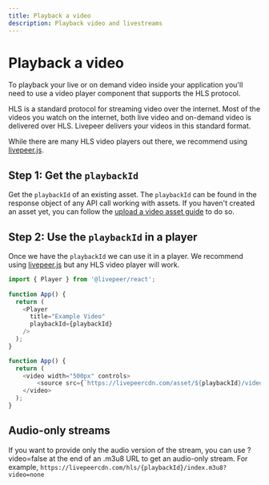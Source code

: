 ```yaml
---
title: Playback a video
description: Playback video and livestreams
---
```



# Playback a video

To playback your live or on demand video inside your application you'll need to
use a video player component that supports the HLS protocol. 

HLS is a standard protocol for streaming video over the internet. Most of the videos 
you watch on the internet, both live video and on-demand video is delivered over HLS. 
Livepeer delivers your videos in this standard format.

While there are many HLS video players out there, we recommend using [livepeer.js](https://livepeerjs.org).

## Step 1: Get the `playbackId`

Get the `playbackId` of an existing asset. The `playbackId` can be found in the
response object of any API call working with assets. If you haven't created an
asset yet, you can follow the
[upload a video asset guide](/guides/on-demand/upload-video-asset#api) to do so.

## Step 2: Use the `playbackId` in a player

Once we have the `playbackId` we can use it in a player. We recommend using [livepeer.js](https://livepeerjs.org)
but any HLS video player will work. 

<CodeBlockTabs>
<CodeBlockTabItem value="livepeer.js" label="livepeer.js">

```js
import { Player } from '@livepeer/react';
 
function App() {
  return (
    <Player
      title="Example Video"
      playbackId={playbackId}
    />
  );
}
```

</CodeBlockTabItem>
<CodeBlockTabItem value="JavaScript" label="JavaScript">

```js
function App() {
  return (
    <video width="500px" controls>
        <source src={`https://livepeercdn.com/asset/${playbackId}/video`} type="video/mp4" />
    </video>
  );
}
```

</CodeBlockTabItem>
</CodeBlockTabs>


## Audio-only streams

If you want to provide only the audio version of the stream, you can use
?video=false at the end of an .m3u8 URL to get an audio-only stream. For
example, `https://livepeercdn.com/hls/{playbackId}/index.m3u8?video=none`
